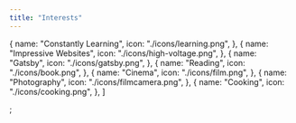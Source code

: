 ```yaml
---
title: "Interests"
---
```


   {
    name: "Constantly Learning",
    icon: "./icons/learning.png",
  },
  {
    name: "Impressive Websites",
    icon: "./icons/high-voltage.png",
  },
   {
    name: "Gatsby",
    icon: "./icons/gatsby.png",
  },
  {
    name: "Reading",
    icon: "./icons/book.png",
  },
  {
    name: "Cinema",
    icon: "./icons/film.png",
  },
   {
    name: "Photography",
    icon: "./icons/filmcamera.png",
  },
  {
    name: "Cooking",
    icon: "./icons/cooking.png",
  },
]

;
